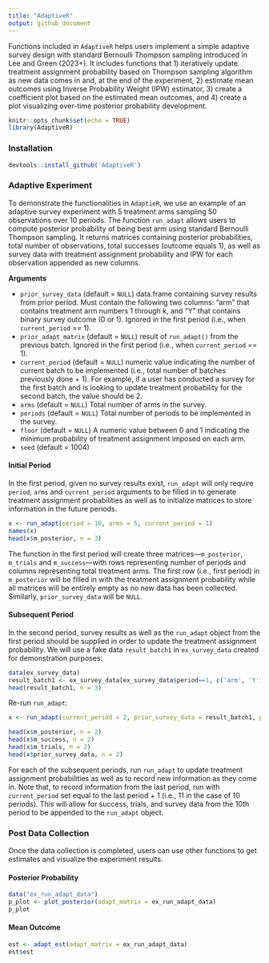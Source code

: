 ```yaml
---
title: "AdaptiveR"
output: github_document
---
```


Functions included in `AdaptiveR` helps users implement a simple adaptive survey design with standard Bernoulli Thompson sampling introduced in Lee and Green (2023+). It includes functions that 1) iteratively update treatment assignment probability based on Thompson sampling algorithm as new data comes in and, at the end of the experiment, 2) estimate mean outcomes using Inverse Probability Weight (IPW) estimator, 3) create a coefficient plot based on the estimated mean outcomes, and 4) create a plot visualizing over-time posterior probability development.

```r
knitr::opts_chunk$set(echo = TRUE)
library(AdaptiveR)
```

### Installation

```r
devtools::install_github('AdaptiveR')
```

### Adaptive Experiment

To demonstrate the functionalities in `AdaptieR`, we use an example of an adaptive survey experiment with 5 treatment arms sampling 50 observations over 10 periods. The function `run_adapt` allows users to compute posterior probability of being best arm using standard Bernoulli Thompson sampling. It returns matrices containing posterior probabilities, total number of observations, total successes (outcome equals 1), as well as survey data with treatment assignment probability and IPW for each observation appended as new columns. 

**Arguments**

* `prior_survey_data` (default = `NULL`) data.frame containing survey results from prior period. Must contain the following two columns: "arm" that contains treatment arm numbers 1 through k, and "Y" that contains binary survey outcome (0 or 1). Ignored in the first period (i.e., when `current_period` == 1).
* `prior_adapt_matrix` (default = `NULL`) result of `run_adapt()` from the previous batch. Ignored in the first period (i.e., when `current_period` == 1).
* `current_period` (default = `NULL`) numeric value indicating the number of current batch to be implemented (i.e., total number of batches previously done + 1). For example, if a user has conducted a survey for the first batch and is looking to update treatment probability for the second batch, the value should be 2.
* `arms` (default = `NULL`) Total number of arms in the survey.
* `periods` (default = `NULL`) Total number of periods to be implemented in the survey.
* `floor` (default = `NULL`) A numeric value between 0 and 1 indicating the minimum probability of treatment assignment imposed on each arm.
* `seed` (default = 1004) 

#### Initial Period

In the first period, given no survey results exist, `run_adapt` will only require `period`, `arms` and `current_period` arguments to be filled in to  generate treatment assignment probabilities as well as to initialize matrices to store information in the future periods.

```r
x <- run_adapt(period = 10, arms = 5, current_period = 1)
names(x)
head(x$m_posterior, n = 3)
```
The function in the first period will create three matrices---`m_posterior`, `m_trials` and `m_success`---with rows representing number of periods and columns representing total treatment arms. The first row (i.e., first period) in `m_posterior` will be filled in with the treatment assignment probability while all matrices will be entirely empty as no new data has been collected. Similarly, `prior_survey_data` will be `NULL`.

#### Subsequent Period

In the second period, survey results as well as the `run_adapt` object from the first period should be supplied in order to update the treatment assignment probability. We will use a fake data `result_batch1` in `ex_survey_data` created for demonstration purposes:

```r
data(ex_survey_data)
result_batch1 <- ex_survey_data[ex_survey_data$period==1, c('arm', 'Y')]
head(result_batch1, n = 3)
```

Re-run `run_adapt`:

```r
x <- run_adapt(current_period = 2, prior_survey_data = result_batch1, prior_adapt_matrix = x, floor = 0.02)

head(x$m_posterior, n = 2)
head(x$m_success, n = 2)
head(x$m_trials, n = 2)
head(x$prior_survey_data, n = 2)
```

For each of the subsequent periods, run `run_adapt` to update treatment assignment probabilities as well as to record new information as they come in. Note that, to record information from the last period, run with `current_period` set equal to the last period + 1 (i.e., 11 in the case of 10 periods). This will allow for success, trials, and survey data from the 10th period to be appended to the `run_adapt` object. 

### Post Data Collection

Once the data collection is completed, users can use other functions to get estimates and visualize the experiment results.

#### Posterior Probability 

```r
data("ex_run_adapt_data")
p_plot <- plot_posterior(adapt_matrix = ex_run_adapt_data)
p_plot
```

#### Mean Outcome

```r
est <- adapt_est(adapt_matrix = ex_run_adapt_data)
est$est
```
